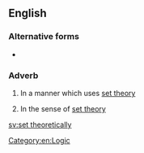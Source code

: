 ==English==

===Alternative forms===
* {{l|en|set-theoretically}}

===Adverb===
{{en-adv|head=[[set]] [[theoretically]]}}

# {{lb|en|mathematics}} In a manner which uses [[set theory]]
# {{lb|en|mathematics}} In the sense of [[set theory]]

[[Category:en:Logic]]

[[sv:set theoretically]]